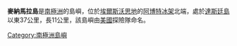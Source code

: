 {{coord|72|36|S|93|14|W|source:GNIS|display=title}}

'''麥納馬拉島'''是[[南極洲|南極洲]]的島嶼，位於[[埃爾斯沃思地|埃爾斯沃思地]]的[[阿博特冰架|阿博特冰架]]北端，處於[[達斯廷島|達斯廷島]]以東37公里，長11公里，該島嶼由[[美國|美國]]探險隊命名。

{{DEFAULTSORT:McNamara Island}}
[[Category:南極洲島嶼|Category:南極洲島嶼]]


{{EllsworthLand-geo-stub}}